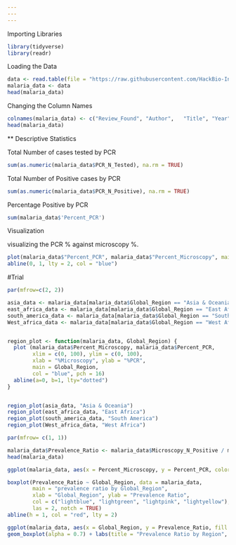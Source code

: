 ---
---
---

Importing Libraries

```{r}
library(tidyverse)
library(readr)
```

Loading the Data

```{r}
data <- read.table(file = "https://raw.githubusercontent.com/HackBio-Internship/public_datasets/main/R/lancet_malaria.txt", header = TRUE, sep = "\t")
malaria_data <- data
head(malaria_data)
```

Changing the Column Names

```{r}
colnames(malaria_data) <- c("Review_Found", "Author",	"Title", "Year",	"Global_Region",	"Country", 	"Location",	"PCR_N_Tested",	"PCR_N_Positive",	"Percent_PCR",  "Microscopy_N_Tested",	"Microscopy_N_Positive",	"Percent_Microscopy",  "Historical_Transmission",	"Current_Transmission",	"Setting_20",	"Setting_15",	"Setting_10",	"Setting_5",	"PCR_Method",	"Microscopy_Fields",	"Sampling_Season",	"Notes")
head(malaria_data)
```

\*\* Descriptive Statistics 

Total Number of cases tested by PCR

```{r}
sum(as.numeric(malaria_data$PCR_N_Tested), na.rm = TRUE)
```

Total Number of Positive cases by PCR

```{r}
sum(as.numeric(malaria_data$PCR_N_Positive), na.rm = TRUE)
```

Percentage Positive by PCR

```{r}
sum(malaria_data$'Percent_PCR')
```

Visualization 

visualizing the PCR % against microscopy %.

```{r}
plot(malaria_data$"Percent_PCR", malaria_data$"Percent_Microscopy", main = "PCR and Microscopy Prevalence", xlab = "%Microscopy", ylab = "%PCR", pch = 18, col = "brown")
abline(0, 1, lty = 2, col = "blue")
```

#Trial

```{r}
par(mfrow=c(2, 2))

asia_data <- malaria_data[malaria_data$Global_Region == "Asia & Oceania", ]
east_africa_data <- malaria_data[malaria_data$Global_Region == "East Africa", ]
south_america_data <- malaria_data[malaria_data$Global_Region == "South America", ]
West_africa_data <- malaria_data[malaria_data$Global_Region == "West Africa", ]


region_plot <- function(malaria_data, Global_Region) {
  plot (malaria_data$Percent_Microscopy, malaria_data$Percent_PCR,
        xlim = c(0, 100), ylim = c(0, 100),
        xlab = "%Microscopy", ylab = "%PCR",
        main = Global_Region,
        col = "blue", pch = 16)
  abline(a=0, b=1, lty="dotted")
}


region_plot(asia_data, "Asia & Oceania")
region_plot(east_africa_data, "East Africa")
region_plot(south_america_data, "South America")
region_plot(West_africa_data, "West Africa")

par(mfrow= c(1, 1))
```

```{r}
malaria_data$Prevalence_Ratio <- malaria_data$Microscopy_N_Positive / malaria_data$PCR_N_Positive
head(malaria_data)
```

```{r}
ggplot(malaria_data, aes(x = Percent_Microscopy, y = Percent_PCR, color = Global_Region)) + geom_point() + geom_abline(intercept = 0, slope = 1, linetype = "dotted") + facet_wrap(~ Global_Region) + labs(title = "PCR% Vs Microscopy% by region", x = "Microscopy %", y = "percent")


```

```{r}
boxplot(Prevalence_Ratio ~ Global_Region, data = malaria_data, 
        main = "prevalence ratio by Global_Region",
        xlab = "Global_Region", ylab = "Prevalence Ratio",
        col = c("lightblue", "lightgreen", "lightpink", "lightyellow"),
        las = 2, notch = TRUE)
abline(h = 1, col = "red", lty = 2)
```

```{r}
ggplot(malaria_data, aes(x = Global_Region, y = Prevalence_Ratio, fill = Global_Region)) + 
geom_boxplot(alpha = 0.7) + labs(title = "Prevalence Ratio by Region", x = "Region", y = "Prevalence Ratio")
```

